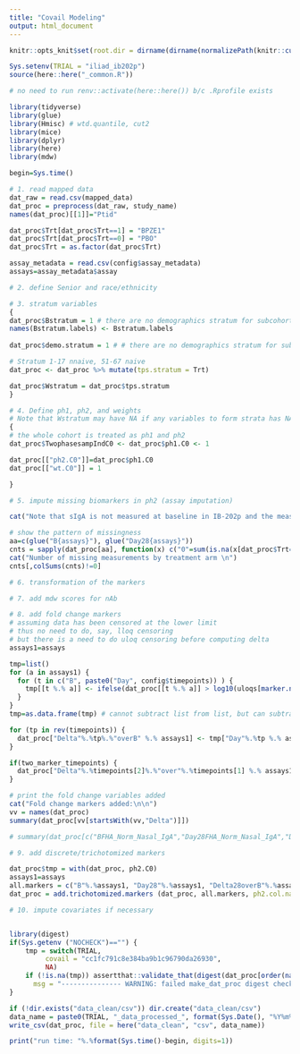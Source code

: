 ```yaml
---
title: "Covail Modeling"
output: html_document
---
```

  
```r
knitr::opts_knit$set(root.dir = dirname(dirname(normalizePath(knitr::current_input()))))

Sys.setenv(TRIAL = "iliad_ib202p")
source(here::here("_common.R"))

# no need to run renv::activate(here::here()) b/c .Rprofile exists

library(tidyverse)
library(glue)
library(Hmisc) # wtd.quantile, cut2
library(mice)
library(dplyr)
library(here)
library(mdw)

begin=Sys.time()
```

```r
# 1. read mapped data 
dat_raw = read.csv(mapped_data)
dat_proc = preprocess(dat_raw, study_name)   
names(dat_proc)[[1]]="Ptid"

dat_proc$Trt[dat_proc$Trt==1] = "BPZE1"
dat_proc$Trt[dat_proc$Trt==0] = "PBO"
dat_proc$Trt = as.factor(dat_proc$Trt)

assay_metadata = read.csv(config$assay_metadata)
assays=assay_metadata$assay
```


```r
# 2. define Senior and race/ethnicity

```


```r
# 3. stratum variables
{
dat_proc$Bstratum = 1 # there are no demographics stratum for subcohort sampling
names(Bstratum.labels) <- Bstratum.labels
  
dat_proc$demo.stratum = 1 # # there are no demographics stratum for subcohort sampling

# Stratum 1-17 nnaive, 51-67 naive
dat_proc <- dat_proc %>% mutate(tps.stratum = Trt)

dat_proc$Wstratum = dat_proc$tps.stratum
}

```

```r
# 4. Define ph1, ph2, and weights
# Note that Wstratum may have NA if any variables to form strata has NA
{
# the whole cohort is treated as ph1 and ph2
dat_proc$TwophasesampIndC0 <- dat_proc$ph1.C0 <- 1

dat_proc[["ph2.C0"]]=dat_proc$ph1.C0
dat_proc[["wt.C0"]] = 1

}

```


```r
# 5. impute missing biomarkers in ph2 (assay imputation)

cat("Note that sIgA is not measured at baseline in IB-202p and the measurements taken at screening is used to fill in.")

# show the pattern of missingness
aa=c(glue("B{assays}"), glue("Day28{assays}"))
cnts = sapply(dat_proc[aa], function(x) c("0"=sum(is.na(x[dat_proc$Trt==0])), "1"=sum(is.na(x[dat_proc$Trt==1]))))
cat("Number of missing measurements by treatment arm \n")
cnts[,colSums(cnts)!=0]
```


```r
# 6. transformation of the markers
```


```r
# 7. add mdw scores for nAb
```


```r
# 8. add fold change markers
# assuming data has been censored at the lower limit
# thus no need to do, say, lloq censoring
# but there is a need to do uloq censoring before computing delta
assays1=assays

tmp=list()
for (a in assays1) {
  for (t in c("B", paste0("Day", config$timepoints)) ) {
    tmp[[t %.% a]] <- ifelse(dat_proc[[t %.% a]] > log10(uloqs[marker.name.to.assay(t %.% a)]), log10(uloqs[marker.name.to.assay(t %.% a)]), dat_proc[[t %.% a]])
  }
}
tmp=as.data.frame(tmp) # cannot subtract list from list, but can subtract data frame from data frame

for (tp in rev(timepoints)) {
  dat_proc["Delta"%.%tp%.%"overB" %.% assays1] <- tmp["Day"%.%tp %.% assays1] - tmp["B" %.% assays1]
}   

if(two_marker_timepoints) {
  dat_proc["Delta"%.%timepoints[2]%.%"over"%.%timepoints[1] %.% assays1] <- tmp["Day"%.% timepoints[2]%.% assays1] - tmp["Day"%.%timepoints[1] %.% assays1]
}

# print the fold change variables added
cat("Fold change markers added:\n\n")
vv = names(dat_proc)
summary(dat_proc[vv[startsWith(vv,"Delta")]])

# summary(dat_proc[c("BFHA_Norm_Nasal_IgA","Day28FHA_Norm_Nasal_IgA","Delta28overBFHA_Norm_Nasal_IgA")])

```


```r
# 9. add discrete/trichotomized markers

dat_proc$tmp = with(dat_proc, ph2.C0) 
assays1=assays
all.markers = c("B"%.%assays1, "Day28"%.%assays1, "Delta28overB"%.%assays1)
dat_proc = add.trichotomized.markers (dat_proc, all.markers, ph2.col.name="tmp", wt.col.name="wt.C0", verbose=T)

```


```r
# 10. impute covariates if necessary
```


```r
```


```r
library(digest)
if(Sys.getenv ("NOCHECK")=="") {    
    tmp = switch(TRIAL,
         covail = "cc1fc791c8e384ba9b1c96790da26930",
         NA)    
    if (!is.na(tmp)) assertthat::validate_that(digest(dat_proc[order(names(dat_proc))])==tmp, 
      msg = "--------------- WARNING: failed make_dat_proc digest check. new digest "%.%digest(dat_proc[order(names(dat_proc))])%.%' ---------------')   
}

if (!dir.exists("data_clean/csv")) dir.create("data_clean/csv")
data_name = paste0(TRIAL, "_data_processed_", format(Sys.Date(), "%Y%m%d"), ".csv")
write_csv(dat_proc, file = here("data_clean", "csv", data_name))

print("run time: "%.%format(Sys.time()-begin, digits=1))

```